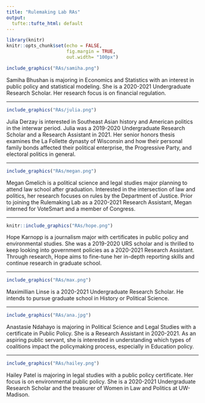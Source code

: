 ```yaml
---
title: "Rulemaking Lab RAs"
output:
  tufte::tufte_html: default
---
```


```r
library(knitr)
knitr::opts_chunk$set(echo = FALSE, 
                      fig.margin = TRUE,
                      out.width= "100px")
```




```r
include_graphics("RAs/samiha.png") 
```

Samiha Bhushan is majoring in Economics and Statistics with an interest in public policy and statistical modeling. She is a 2020-2021 Undergraduate Research Scholar. Her research focus is on financial regulation.

---

```r
include_graphics("RAs/julia.png") 
```

Julia Derzay is interested in Southeast Asian history and American politics in the interwar period. Julia was a 2019-2020 Undergraduate Research Scholar and a Research Assistant in 2021. Her senior honors thesis examines the La Follette dynasty of Wisconsin and how their personal family bonds affected their political enterprise, the Progressive Party, and electoral politics in general.

---

```r
include_graphics("RAs/megan.png")
```

Megan Gmelich is a political science and legal studies major planning to attend law school after graduation. Interested in the intersection of law and politics, her research focuses on rules by the Department of Justice. Prior to joining the Rulemaking Lab as a 2020-2021 Research Assistant, Megan interned for VoteSmart and a member of Congress.

---

```r
knitr::include_graphics("RAs/hope.png") 
```

Hope Karnopp is a journalism major with certificates in public policy and environmental studies. She was a 2019-2020 URS scholar and is thrilled to keep looking into government policies as a 2020-2021 Research Assistant. Through research, Hope aims to fine-tune her in-depth reporting skills and continue research in graduate school.

---

```r
include_graphics("RAs/max.png") 
```

Maximillian Linse is a 2020-2021 Undergraduate Research Scholar. He intends to pursue graduate school in History or Political Science.

---

```r
include_graphics("RAs/ana.jpg") 
```

Anastasie Ndahayo is majoring in Political Science and Legal Studies with a certificate in Public Policy. She is a Research Assistant in 2020-2021. As an aspiring public servant, she is interested in understanding which types of coalitions impact the policymaking process, especially in Education policy.

---

```r
include_graphics("RAs/hailey.png") 
```

Hailey Patel is majoring in legal studies with a public policy certificate. Her focus is on environmental public policy. She is a 2020-2021 Undergraduate Research Scholar and the treasurer of Women in Law and Politics at UW-Madison.
